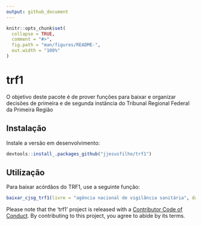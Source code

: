 ```yaml
---
output: github_document
---
```



```r
knitr::opts_chunk$set(
  collapse = TRUE,
  comment = "#>",
  fig.path = "man/figures/README-",
  out.width = "100%"
)
```
# trf1

<!-- badges: start -->
<!-- badges: end -->

O objetivo deste pacote é de prover funções para baixar e organizar decisões de primeira e de segunda instância do Tribunal Regional Federal da Primeira Região

## Instalação

Instale a versão em desenvolvimento:

``` r
devtools::install_.packages_github("jjesusfilho/trf1")
```

## Utilização

Para baixar acórdãos do TRF1, use a seguinte função:


```r
baixar_cjsg_trf1(livre = "agência nacional de vigilância sanitária", data_inicial = "01/07/2019", data_final = "31/07/2019")
```



Please note that the 'trf1' project is released with a
[Contributor Code of Conduct](.github/CODE_OF_CONDUCT.md).
By contributing to this project, you agree to abide by its terms.
